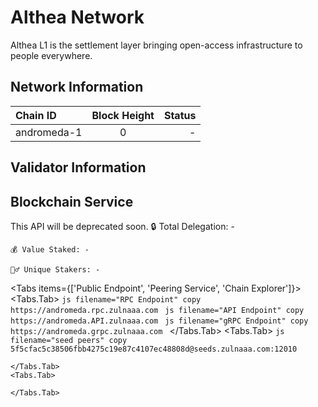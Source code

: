 # Althea Network

Althea L1 is the settlement layer bringing open-access infrastructure to people everywhere.

## Network Information

|Chain ID  | Block Height | Status |
| :----- | :----: | ----: |
| andromeda-1   |  0   |   - |

## Validator Information

 

## Blockchain Service

<Callout type="warning" emoji="⚠️">
  This API will be deprecated soon.
</Callout>

<Callout type="string" >
    🔒 Total Delegation: -

    💰 Value Staked: -

    🕵️‍♂️ Unique Stakers: -
</Callout>

 
<Tabs items={['Public Endpoint', 'Peering Service', 'Chain Explorer']}>
    <Tabs.Tab>
        ```js filename="RPC Endpoint" copy
        https://andromeda.rpc.zulnaaa.com
        ```
         ```js filename="API Endpoint" copy
        https://andromeda.API.zulnaaa.com
        ```
        ```js filename="gRPC Endpoint" copy
        https://andromeda.grpc.zulnaaa.com
        ```
    </Tabs.Tab>
    <Tabs.Tab>
        ```js filename="seed peers" copy
        5f5cfac5c38506fbb4275c19e87c4107ec48808d@seeds.zulnaaa.com:12010
        ```

    </Tabs.Tab>
    <Tabs.Tab>
   
    </Tabs.Tab>
</Tabs>


